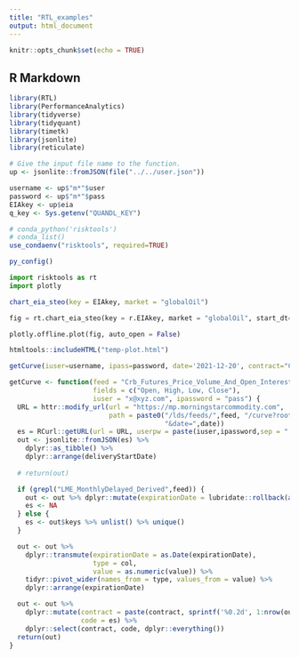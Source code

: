 ```yaml
---
title: "RTL_examples"
output: html_document
---
```


```r
knitr::opts_chunk$set(echo = TRUE)
```

## R Markdown

```r
library(RTL)
library(PerformanceAnalytics)
library(tidyverse)
library(tidyquant)
library(timetk)
library(jsonlite)
library(reticulate)

# Give the input file name to the function.
up <- jsonlite::fromJSON(file("../../user.json"))

username <- up$"m*"$user
password <- up$"m*"$pass
EIAkey <- up$eia
q_key <- Sys.getenv("QUANDL_KEY")
```


```r
# conda_python('risktools')
# conda_list()
use_condaenv("risktools", required=TRUE)

py_config()
```


```python
import risktools as rt
import plotly
```

```r
chart_eia_steo(key = EIAkey, market = "globalOil")
```

```python
fig = rt.chart_eia_steo(key = r.EIAkey, market = "globalOil", start_dt='2018-07-01')

plotly.offline.plot(fig, auto_open = False)
```


```r
htmltools::includeHTML("temp-plot.html")
```


```r
getCurve(iuser=username, ipass=password, date='2021-12-20', contract="CL")
```

```r
getCurve <- function(feed = "Crb_Futures_Price_Volume_And_Open_Interest",contract = "CL",date ="2020-08-10",
                     fields = c("Open, High, Low, Close"),
                     iuser = "x@xyz.com", ipassword = "pass") {
  URL = httr::modify_url(url = "https://mp.morningstarcommodity.com",
                         path = paste0("/lds/feeds/",feed, "/curve?root=",contract,"&cols=",gsub(" ","",fields),
                                       "&date=",date))
  es = RCurl::getURL(url = URL, userpw = paste(iuser,ipassword,sep = ":"))
  out <- jsonlite::fromJSON(es) %>%
    dplyr::as_tibble() %>%
    dplyr::arrange(deliveryStartDate)
  
  # return(out)

  if (grepl("LME_MonthlyDelayed_Derived",feed)) {
    out <- out %>% dplyr::mutate(expirationDate = lubridate::rollback(as.Date(deliveryStartDate),roll_to_first = T) - 1)
    es <- NA
  } else {
    es <- out$keys %>% unlist() %>% unique()
  }

  out <- out %>%
    dplyr::transmute(expirationDate = as.Date(expirationDate),
                     type = col,
                     value = as.numeric(value)) %>%
    tidyr::pivot_wider(names_from = type, values_from = value) %>%
    dplyr::arrange(expirationDate)

  out <- out %>%
    dplyr::mutate(contract = paste(contract, sprintf('%0.2d', 1:nrow(out)), sep = ""),
                  code = es) %>%
    dplyr::select(contract, code, dplyr::everything())
  return(out)
}
```

